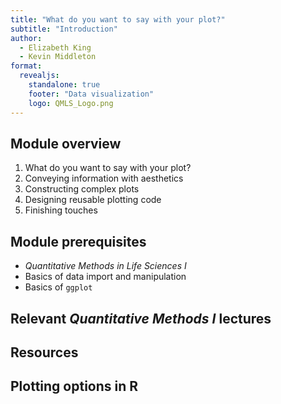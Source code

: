 ```yaml
---
title: "What do you want to say with your plot?"
subtitle: "Introduction"
author:
  - Elizabeth King
  - Kevin Middleton
format:
  revealjs:
    standalone: true
    footer: "Data visualization"
    logo: QMLS_Logo.png
---
```


## Module overview

1. What do you want to say with your plot?
2. Conveying information with aesthetics
3. Constructing complex plots
4. Designing reusable plotting code
5. Finishing touches

## Module prerequisites

- *Quantitative Methods in Life Sciences I*
- Basics of data import and manipulation
- Basics of `ggplot`

## Relevant *Quantitative Methods I* lectures

## Resources

## Plotting options in R

